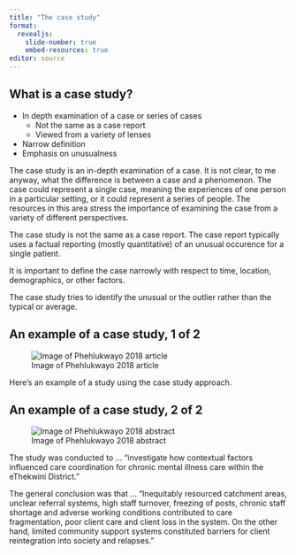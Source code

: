 ```yaml
---
title: "The case study"
format: 
  revealjs:
    slide-number: true
    embed-resources: true
editor: source
---
```


## What is a case study?

-   In depth examination of a case or series of cases
    -   Not the same as a case report
    -   Viewed from a variety of lenses
-   Narrow definition
-   Emphasis on unusualness

::: notes
The case study is an in-depth examination of a case. It is not clear, to me anyway, what the difference is between a case and a phenomenon. The case could represent a single case, meaning the experiences of one person in a particular setting, or it could represent a series of people. The resources in this area stress the importance of examining the case from a variety of different perspectives.

The case study is not the same as a case report. The case report typically uses a factual reporting (mostly quantitative) of an unusual occurence for a single patient.

It is important to define the case narrowly with respect to time, location, demographics, or other factors.

The case study tries to identify the unusual or the outlier rather than the typical or average.
:::

## An example of a case study, 1 of 2

![Image of Phehlukwayo 2018 article](../images/phehlukwayo18.png)

::: notes
Here's an example of a study using the case study approach. 
:::

## An example of a case study, 2 of 2

![Image of Phehlukwayo 2018 abstract](../images/phehlukwayo18a.png)

::: notes
The study was conducted to ... "investigate how contextual factors influenced care coordination for chronic mental illness care within the eThekwini District." 

The general conclusion was that ... "Inequitably resourced catchment areas, unclear referral systems, high staff turnover, freezing of posts, chronic staff shortage and adverse working conditions contributed to care fragmentation, poor client care and client loss in the system. On the other hand, limited community support systems constituted barriers for client reintegration into society and relapses."
:::

